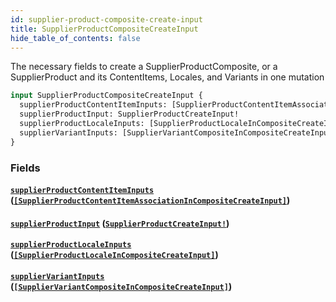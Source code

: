 ```yaml
---
id: supplier-product-composite-create-input
title: SupplierProductCompositeCreateInput
hide_table_of_contents: false
---
```



The necessary fields to create a SupplierProductComposite, or a SupplierProduct
and its ContentItems, Locales, and Variants in one mutation

```graphql
input SupplierProductCompositeCreateInput {
  supplierProductContentItemInputs: [SupplierProductContentItemAssociationInCompositeCreateInput]
  supplierProductInput: SupplierProductCreateInput!
  supplierProductLocaleInputs: [SupplierProductLocaleInCompositeCreateInput]
  supplierVariantInputs: [SupplierVariantCompositeInCompositeCreateInput]
}
```


### Fields

#### [`supplierProductContentItemInputs`](#) ([`[SupplierProductContentItemAssociationInCompositeCreateInput]`](/supply/api/graphql-admin/reference/inputs/supplier-product-content-item-association-in-composite-create-input))




#### [`supplierProductInput`](#) ([`SupplierProductCreateInput!`](/supply/api/graphql-admin/reference/inputs/supplier-product-create-input))




#### [`supplierProductLocaleInputs`](#) ([`[SupplierProductLocaleInCompositeCreateInput]`](/supply/api/graphql-admin/reference/inputs/supplier-product-locale-in-composite-create-input))




#### [`supplierVariantInputs`](#) ([`[SupplierVariantCompositeInCompositeCreateInput]`](/supply/api/graphql-admin/reference/inputs/supplier-variant-composite-in-composite-create-input))






